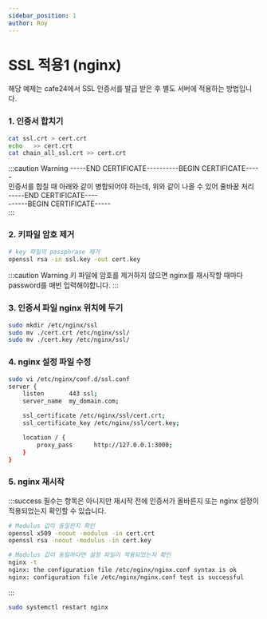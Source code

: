 ```yaml
---
sidebar_position: 1
author: Roy
---
```



# SSL 적용1 (nginx)

해당 예제는 cafe24에서 SSL 인증서를 발급 받은 후 별도 서버에 적용하는 방법입니다.

### 1. 인증서 합치기

```bash
cat ssl.crt > cert.crt
echo   >> cert.crt
cat chain_all_ssl.crt >> cert.crt
```

:::caution Warning
-----END CERTIFICATE----------BEGIN CERTIFICATE-----<br/>
인증서를 합칠 때 아래와 같이 병합되어야 하는데, 위와 같이 나올 수 있어 줄바꿈 처리<br/>
-----END CERTIFICATE----<br/>
------BEGIN CERTIFICATE-----<br/>
:::

### 2. 키파일 암호 제거

```bash
# key 파일의 passphrase 제거
openssl rsa -in ssl.key -out cert.key
```

:::caution Warning
키 파일에 암호를 제거하지 않으면 nginx를 재시작할 때마다 password를 매번 입력해야합니다.
:::

### 3. 인증서 파일 nginx 위치에 두기

```bash
sudo mkdir /etc/nginx/ssl
sudo mv ./cert.crt /etc/nginx/ssl/
sudo mv ./cert.key /etc/nginx/ssl/
```

### 4. nginx 설정 파일 수정

```bash
sudo vi /etc/nginx/conf.d/ssl.conf
server {
    listen       443 ssl;
    server_name  my_domain.com;

    ssl_certificate /etc/nginx/ssl/cert.crt;
    ssl_certificate_key /etc/nginx/ssl/cert.key;

    location / {
        proxy_pass      http://127.0.0.1:3000;
    }
}
```

### 5. nginx 재시작

:::success
필수는 항목은 아니지만 재시작 전에 인증서가 올바른지 또는 nginx 설정이 적용되었는지 확인할 수 있습니다.

```bash
# Modulus 값이 동일한지 확인
openssl x509 -noout -modulus -in cert.crt
openssl rsa -noout -modulus -in cert.key
```

```bash
# Modulus 값이 동일하다면 설정 파일이 적용되었는지 확인
nginx -t
nginx: the configuration file /etc/nginx/nginx.conf syntax is ok
nginx: configuration file /etc/nginx/nginx.conf test is successful
```

:::

```bash
sudo systemctl restart nginx
```
